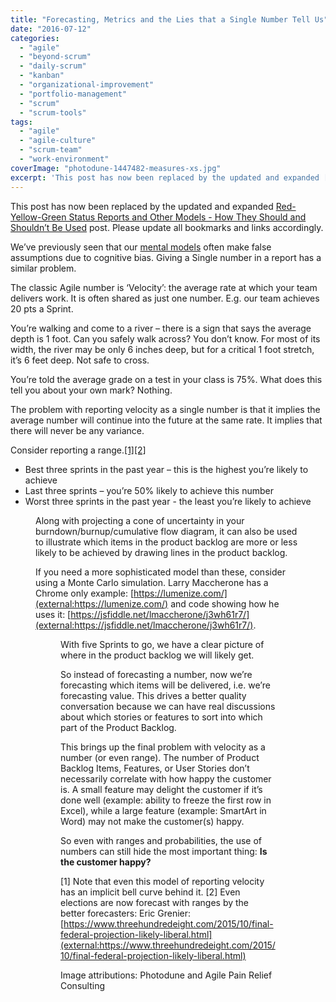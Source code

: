 ```yaml
---
title: "Forecasting, Metrics and the Lies that a Single Number Tell Us"
date: "2016-07-12"
categories: 
  - "agile"
  - "beyond-scrum"
  - "daily-scrum"
  - "kanban"
  - "organizational-improvement"
  - "portfolio-management"
  - "scrum"
  - "scrum-tools"
tags: 
  - "agile"
  - "agile-culture"
  - "scrum-team"
  - "work-environment"
coverImage: "photodune-1447482-measures-xs.jpg"
excerpt: 'This post has now been replaced by the updated and expanded [Red-Yellow-Green Status'
---
```




This post has now been replaced by the updated and expanded [Red-Yellow-Green Status Reports and Other Models - How They Should and Shouldn’t Be Used](/blog/red-yellow-green-or-rygrag-reports-how-they-hide-the-truth) post. Please update all bookmarks and links accordingly.

We’ve previously seen that our [mental models](/blog/bell-curves-and-measuring-badly) often make false assumptions due to cognitive bias. Giving a Single number in a report has a similar problem.

The classic Agile number is ‘Velocity’: the average rate at which your team delivers work. It is often shared as just one number. E.g. our team achieves 20 pts a Sprint.

You’re walking and come to a river – there is a sign that says the average depth is 1 foot. Can you safely walk across? You don’t know. For most of its width, the river may be only 6 inches deep, but for a critical 1 foot stretch, it’s 6 feet deep. Not safe to cross.

You’re told the average grade on a test in your class is 75%. What does this tell you about your own mark? Nothing.

The problem with reporting velocity as a single number is that it implies the average number will continue into the future at the same rate. It implies that there will never be any variance.

Consider reporting a range.[\[1\]](#footnotes)[\[2\]](#footnotes)

- Best three sprints in the past year – this is the highest you’re likely to achieve
- Last three sprints – you’re 50% likely to achieve this number
- Worst three sprints in the past year - the least you’re likely to achieve

<Figure
  src={ForecastingMetricsBurndownE1468266364183}
  alt="Image by Agile Pain Relief Consulting"
  caption="Image by Agile Pain Relief Consulting"
/>


Along with projecting a cone of uncertainty in your burndown/burnup/cumulative flow diagram, it can also be used to illustrate which items in the product backlog are more or less likely to be achieved by drawing lines in the product backlog.

If you need a more sophisticated model than these, consider using a Monte Carlo simulation. Larry Maccherone has a Chrome only example: [https://lumenize.com/](external:https://lumenize.com/) and code showing how he uses it: [https://jsfiddle.net/lmaccherone/j3wh61r7/](external:https://jsfiddle.net/lmaccherone/j3wh61r7/).

<Figure
  src={ForecastingMetricsConfidenceLine}
  alt="Forecasting Metrics confidence line"
  caption="Forecasting Metrics confidence line"
/>
With five Sprints to go, we have a clear picture of where in the product backlog we will likely get.

So instead of forecasting a number, now we’re forecasting which items will be delivered, i.e. we’re forecasting value. This drives a better quality conversation because we can have real discussions about which stories or features to sort into which part of the Product Backlog.

This brings up the final problem with velocity as a number (or even range). The number of Product Backlog Items, Features, or User Stories don’t necessarily correlate with how happy the customer is. A small feature may delight the customer if it’s done well (example: ability to freeze the first row in Excel), while a large feature (example: SmartArt in Word) may not make the customer(s) happy.

So even with ranges and probabilities, the use of numbers can still hide the most important thing: **Is the customer happy?**

\[1\] Note that even this model of reporting velocity has an implicit bell curve behind it. \[2\] Even elections are now forecast with ranges by the better forecasters: Eric Grenier: [https://www.threehundredeight.com/2015/10/final-federal-projection-likely-liberal.html](external:https://www.threehundredeight.com/2015/10/final-federal-projection-likely-liberal.html)

Image attributions: Photodune and Agile Pain Relief Consulting
